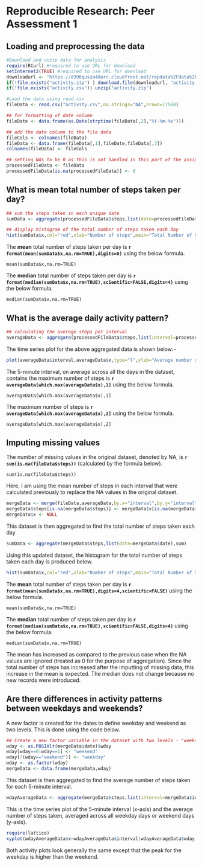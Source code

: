 # Reproducible Research: Peer Assessment 1


## Loading and preprocessing the data
```r
#Download and unzip data for analysis
require(RCurl) #required to use URL for download
setInternet2(TRUE) #required to use URL for download
downloadurl <- "https://d396qusza40orc.cloudfront.net/repdata%2Fdata%2Factivity.zip"
if(!file.exists("activity.zip") ) download.file(downloadurl, "activity.zip")
if(!file.exists("activity.csv")) unzip("activity.zip")

#Load the data using read.csv
fileData <- read.csv("activity.csv",na.strings="NA",nrows=17568)

## for formatting of date column
fileDate <- data.frame(as.Date(strptime(fileData[,2],"%Y-%m-%e")))

## add the date column to the file data
fileCols <- colnames(fileData)
fileData <- data.frame(fileData[,1],fileDate,fileData[,3])
colnames(fileData) <- fileCols

## setting NAs to be 0 as this is not handled in this part of the assignment
processedFileData <- fileData
processedFileData[is.na(processedFileData)] <- 0
```

## What is mean total number of steps taken per day?
```r
## sum the steps taken in each unique date
sumData <- aggregate(processedFileData$steps,list(date=processedFileData$date),sum)
```
```r
## display histogram of the total number of steps taken each day
hist(sumData$x,col="red",xlab="Number of steps",main="Total Number of Steps Taken Each Day")
```
The **mean** total number of steps taken per day is **`r format(mean(sumData$x,na.rm=TRUE),digits=0)`** using the below formula.
```
mean(sumData$x,na.rm=TRUE)
```
The **median** total number of steps taken per day is **`r format(median(sumData$x,na.rm=TRUE),scientific=FALSE,digits=4)`** using the below formula.
```
median(sumData$x,na.rm=TRUE)
```

## What is the average daily activity pattern?
```r
## calculating the average steps per interval
averageData <- aggregate(processedFileData$steps,list(interval=processedFileData$interval),mean)
```
The time series plot for the above aggregated data is shown below:-
```r
plot(averageData$interval,averageData$x,type="l",ylab="Average number of steps taken",xlab="Time Interval",main="Average Number of Steps Taken (5-min Interval)")
```

The 5-minute interval, on average across all the days in the dataset, contains the maximum number of steps is **`r averageData[which.max(averageData$x),1]`**  using the below formula.
```
averageData[which.max(averageData$x),1]
```
The maximum number of steps is **`r averageData[which.max(averageData$x),2]`**  using the below formula.
```
averageData[which.max(averageData$x),2]
```

## Imputing missing values
The number of missing values in the original dataset, denoted by NA, is **`r sum(is.na(fileData$steps))`** (calculated by the formula below).
```
sum(is.na(fileData$steps))
```

Here, I am using the mean number of steps in each interval that were calculated previously to replace the NA values in the original dataset.
```r
mergeData <- merge(fileData,averageData,by.x="interval",by.y="interval")
mergeData$steps[is.na(mergeData$steps)] <- mergeData$x[is.na(mergeData$steps)]
mergeData$x <- NULL
```
This dataset is then aggregated to find the total number of steps taken each day
```r
sumData <- aggregate(mergeData$steps,list(date=mergeData$date),sum)
```

Using this updated dataset, the histogram for the total number of steps taken each day is produced below.
```r
hist(sumData$x,col="red",xlab="Number of steps",main="Total Number of Steps Taken Each Day")
```
The **mean** total number of steps taken per day is **`r format(mean(sumData$x,na.rm=TRUE),digits=4,scientific=FALSE)`** using the below formula.
```
mean(sumData$x,na.rm=TRUE)
```
The **median** total number of steps taken per day is **`r format(median(sumData$x,na.rm=TRUE),scientific=FALSE,digits=4)`** using the below formula.
```
median(sumData$x,na.rm=TRUE)
```
The mean has increased as compared to the previous case when the NA values are ignored (treated as 0 for the purpose of aggregation). Since the total number of steps has increased after the imputting of missing data, this increase in the mean is expected. The median does not change because no new records were introduced. 

## Are there differences in activity patterns between weekdays and weekends?
A new factor is created for the dates to define weekday and weekend as two levels. This is done using the code below.
```r
## Create a new factor variable in the dataset with two levels - "weekday" and "weekend" indicating whether a given date is a weekday or weekend day.
wday <- as.POSIXlt(mergeData$date)$wday
wday[wday==0|wday==1] <- "weekend"
wday[!(wday=="weekend")] <- "weekday"
wday <- as.factor(wday)
mergeData <- data.frame(mergeData,wday)
```
This dataset is then aggregated to find the average number of steps taken for each 5-minute interval.
```r
wdayAverageData <- aggregate(mergeData$steps,list(interval=mergeData$interval,wday=mergeData$wday),mean)
```
This is the time series plot of the 5-minute interval (x-axis) and the average number of steps taken, averaged across all weekday days or weekend days (y-axis).
```r
require(lattice)
xyplot(wdayAverageData$x~wdayAverageData$interval|wdayAverageData$wday,type="l",layout=c(1,2),xlab="Number of steps",ylab="Interval")
```
Both activity plots look generally the same except that the peak for the weekday is higher than the weekend.